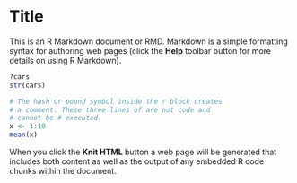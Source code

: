Title
========================================================

This is an R Markdown document or RMD. Markdown is a simple formatting syntax for authoring web pages (click the **Help** toolbar button for more details on using R Markdown).



```r
?cars
str(cars)
```

```r
# The hash or pound symbol inside the r block creates
# a comment. These three lines of are not code and 
# cannot be # executed.
x <- 1:10
mean(x)
```



When you click the **Knit HTML** button a web page will be generated that includes both content as well as the output of any embedded R code chunks within the document.
